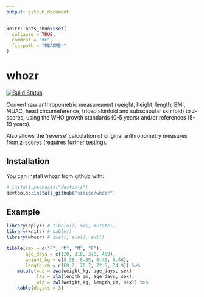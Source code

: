 ```yaml
---
output: github_document
---
```


<!-- README.md is generated from README.Rmd. Please edit that file -->

```r
knitr::opts_chunk$set(
  collapse = TRUE,
  comment = "#>",
  fig.path = "README-"
)
```

# whozr

[![Build Status](https://travis-ci.com/simisc/whozr.svg?branch=master)](https://travis-ci.com/simisc/whozr)

Convert raw anthropometric measurement (weight, height, length, BMI, MUAC, head circumeference, tricep skinfold and subscapular skinfold) to z-scores, using the WHO growth standards (0-5 years) and/or references (5-19 years).

Also allows the 'reverse' calculation of original anthropometry measures from z-scores (requires further testing).

## Installation

You can install whozr from github with:

```r
# install.packages("devtools")
devtools::install_github("simisc/whozr")
```

## Example

```r
library(dplyr) # tibble(), %>%, mutate()
library(knitr) # kable()
library(whozr) # zwa(), zla(), zwl()
```


```r
tibble(sex = c("F", "M", "M", "F"),
       age_days = c(120, 310, 370, 460),
       weight_kg = c(5.98, 8.09, 8.40, 8.46),
       length_cm = c(60.2, 70.7, 72.6, 74.9)) %>%
    mutate(waz = zwa(weight_kg, age_days, sex),
           laz = zla(length_cm, age_days, sex),
           wlz = zwl(weight_kg, length_cm, sex)) %>%
    kable(digits = 3)
```

